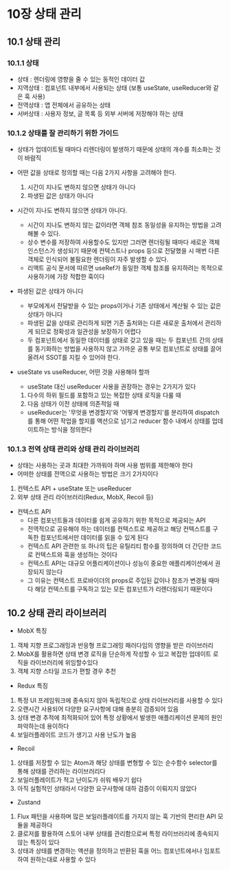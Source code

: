# 10장 상태 관리

## 10.1 상태 관리

### 10.1.1 상태

- 상태 : 렌더링에 영향을 줄 수 있는 동적인 데이터 값
- 지역상태 : 컴포넌트 내부에서 사용되는 상태 (보통 useState, useReducer와 같은 훅 사용)
- 전역상태 : 앱 전체에서 공유하는 상태
- 서버상태 : 사용자 정보, 글 목록 등 외부 서버에 저장해야 하는 상태

### 10.1.2 상태를 잘 관리하기 위한 가이드

- 상태가 업데이트될 때마다 리렌더링이 발생하기 때문에 상태의 개수를 최소화는 것이 바람직
- 어떤 값을 상태로 정의할 때는 다음 2가지 사항을 고려해야 한다.

  1. 시간이 지나도 변하지 않으면 상태가 아니다
  2. 파생된 값은 상태가 아니다

- 시간이 지나도 변하지 않으면 상태가 아니다.
  - 시간이 지나도 변하지 않는 값이라면 객체 참조 동일성을 유지하는 방법을 고려해볼 수 있다.
  - 상수 변수를 저장하여 사용할수도 있지만 그러면 렌더링될 때마다 세로운 객체 인스턴스가 생성되기 때문에 컨텍스트나 props 등으로 전달했을 시 매번 다른 객체로 인식되어 불필요한 렌더링이 자주 발생할 수 있다.
  - 리액트 공식 문서에 따르면 useRef가 동일한 객체 참조를 유지하려는 목적으로 사용하기에 가장 적합한 훅이다
- 파생된 값은 상태가 아니다
  - 부모에게서 전달받을 수 있는 props이거나 기존 상태에서 계산될 수 있는 값은 상태가 아니다
  - 파생된 값을 상태로 관리하게 되면 기존 출처와는 다른 새로운 출처에서 관리하게 되므로 정확성과 일관성을 보장하기 어렵다
  - 두 컴포넌트에서 동일한 데이터를 상태로 갖고 있을 때는 두 컴포넌트 간의 상태를 동기화하는 방법을 사용하지 않고 가까운 공통 부모 컴포넌트로 상태를 끌어올려서 SSOT를 지킬 수 있어야 한다.
- useState vs useReducer, 어떤 것을 사용해야 할까
  - useState 대신 useReducer 사용을 권장하는 경우는 2가지가 있다
  1. 다수의 하위 필드를 포함하고 있는 복잡한 상태 로직을 다룰 때
  2. 다음 상태가 이전 상태에 의존적일 때
  - useReducer는 '무엇을 변경할지'와 '어떻게 변경할지'를 분리하여 dispatch를 통해 어떤 작업을 할지를 액션으로 넘기고 reducer 함수 내에서 상태를 업데이트하는 방식을 정의한다

### 10.1.3 전역 상태 관리와 상태 관리 라이브러리

- 상태는 사용하는 곳과 최대한 가까워야 하며 사용 범위를 제한해야 한다
- 어떠한 상태를 전역으로 사용하는 방법은 크기 2가지이다

1. 컨텍스트 API + useState 또는 useReducer
2. 외부 상태 관리 라이브러리(Redux, MobX, Recoil 등)

- 컨텍스트 API
  - 다른 컴포넌트들과 데이터를 쉽게 공유하기 위한 목적으로 제공되는 API
  - 전역적으로 공유해야 하는 데이터를 컨텍스트로 제공하고 해당 컨텍스트를 구독한 컴포넌트에서만 데이터를 읽을 수 있게 된다
  - 컨텍스트 API 관련한 또 하나의 팁은 유틸리티 함수를 정의하여 더 간단한 코드로 컨텍스트와 훅을 생성하는 것이다
  - 컨텍스트 API는 대규모 어플리케이션이나 성능이 중요한 애플리케이션에서 권장되지 않는다
  - 그 이유는 컨텍스트 프로바이더의 props로 주입된 값이나 참조가 변경될 때마다 해당 컨텍스트를 구독하고 있는 모든 컴포넌트가 리렌더링되기 때문이다

## 10.2 상태 관리 라이브러리

- MobX 특징

1. 객체 지향 프로그래밍과 반응형 프로그래밍 패러다임의 영향을 받은 라이브러리
2. MobX를 활용하면 상태 변경 로직을 단순하게 작성할 수 있고 복잡한 업데이트 로직을 라이브러리에 위임할수있다
3. 객체 지향 스타일 코드가 편할 경우 추천

- Redux 특징

1. 특정 UI 프레임워크에 종속되지 않아 독립적으로 상태 라이브러리를 사용할 수 있다
2. 오랜시간 사용되어 다양한 요구사항에 대해 충분히 검증되어 있음
3. 상태 변경 추적에 최적화되어 있어 특정 상황에서 발생한 애플리케이션 문제의 원인파악하는데 용이하다
4. 보일러플레이트 코드가 생기고 사용 난도가 높음

- Recoil

1. 상태를 저장할 수 있는 Atom과 해당 상태를 변형할 수 있는 순수함수 selector를 통해 상태를 관리하는 라이브러리다
2. 보일러플레이트가 적고 난이도가 쉬워 배우기 쉽다
3. 아직 실험적인 상태라서 다양한 요구사항에 대하 검증이 이뤄지지 않았다

- Zustand

1. Flux 패턴을 사용하며 많은 보일러플레이트를 가지지 않는 훅 기반의 편리한 API 모듈을 제공하다
2. 클로저를 활용하여 스토어 내부 상태를 관리함으로써 특정 라이브러리에 종속되지 않는 특징이 있다
3. 상태과 상태를 변경하는 액션을 정의하고 반환된 훅을 어느 컴포넌트에서나 임포트하여 원하는대로 사용할 수 있다
